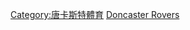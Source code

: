 {{Catnav|頁面分類|...|英國足球|英格蘭足球|英格蘭足球俱樂部}}
{{Commons cat|Doncaster Rovers F.C.}}

[[Category:唐卡斯特體育|Category:唐卡斯特體育]]
[[Category:南約克郡足球俱樂部|Doncaster Rovers]]
